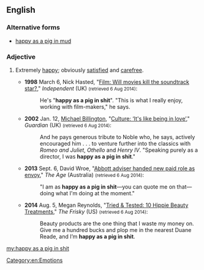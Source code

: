 ==English==

===Alternative forms===
* [[happy as a pig in mud]]

===Adjective===
{{head|en|adjective}}

# {{context|chiefly|UK|and|Ireland|idiomatic|vulgar|lang=en}} Extremely [[happy]]; obviously [[satisfy|satisfied]] and [[carefree]].
#* '''1998''' March 6, Nick Hasted, "[http://www.independent.co.uk/life-style/film-will-movies-kill-the-soundtrack-star-1148509.html Film: Will movies kill the soundtrack star?]," ''Independent'' (UK) <small>(retrieved 6 Aug 2014)</small>:
#*: He's "'''happy as a pig in shit'''". "This is what I really enjoy, working with film-makers," he says.
#* '''2002''' Jan. 12, [[w:Michael Billington (critic)|Michael Billington]], "[http://www.theguardian.com/culture/2002/jan/12/artsfeatures.whoswhoinbritishtheatre Culture: ‘It's like being in love’]," ''Guardian'' (UK) <small>(retrieved 6 Aug 2014)</small>:
#*: And he pays generous tribute to Noble who, he says, actively encouraged him . . . to venture further into the classics with ''Romeo and Juliet'', ''Othello'' and ''Henry IV''. "Speaking purely as a director, I was '''happy as a pig in shit'''."
#* '''2013''' Sept. 6, David Wroe, "[http://www.theage.com.au/federal-politics/federal-election-2013/abbott-adviser-handed-new-paid-role-as-envoy-20130905-2t85y.html Abbott adviser handed new paid role as envoy]," ''The Age'' (Australia) <small>(retrieved 6 Aug 2014)</small>:
#*: "I am as '''happy as a pig in shit'''—you can quote me on that—doing what I'm doing at the moment."
#* '''2014''' Aug. 5, Megan Reynolds, "[http://www.thefrisky.com/2014-08-05/tried-tested-10-hippie-beauty-treatments/ Tried & Tested: 10 Hippie Beauty Treatments]," ''The Frisky'' (US) <small>(retrieved 6 Aug 2014)</small>:
#*: Beauty products are the one thing that I waste my money on. Give me a hundred bucks and plop me in the nearest Duane Reade, and I’m '''happy as a pig in shit'''.

[[Category:en:Emotions]]

[[my:happy as a pig in shit]]